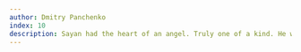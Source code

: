 ```yaml
---
author: Dmitry Panchenko
index: 10
description: Sayan had the heart of an angel. Truly one of a kind. He will be deeply missed.
---
```

